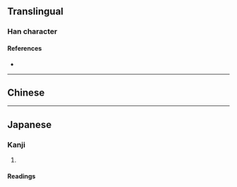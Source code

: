 {{also|淵}}
{{character info/new}}
==Translingual==

===Han character===
{{Han char|rn=85|rad=水|as=08|sn=11|four=|canj=ETKN|ids=⿲氵关刂}}

====References====
* {{Han ref|kx=0633.371|hdz=31660.041|uh=6E15|ud=28181}}

----

==Chinese==
{{zh-see|淵|v}}

----

==Japanese==

===Kanji===
{{ja-kanji|grade=|rs=水08}}

# {{alternative form of|淵|lang=ja}}

====Readings====
{{ja-readings
|on=えん
|kun=ふち-
}}